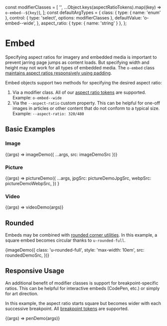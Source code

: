 const modifierClasses = [
  '',
  ...Object.keys(aspectRatioTokens).map((key) => `o-embed--${key}`),
];
const defaultArgTypes = {
  class: {
    type: { name: 'enum' },
    control: { type: 'select', options: modifierClasses },
    defaultValue: 'o-embed--wide',
  },
  aspect_ratio: { type: { name: 'string' } },
};

<Meta title="Objects/Embed" />

# Embed

Specifying aspect ratios for imagery and embedded media is important to prevent jarring page jumps as content loads. But specifying width and height may not work for all types of embedded media. The `o-embed` class [maintains aspect ratios responsively using padding](https://css-tricks.com/aspect-ratio-boxes/).

Embed objects support two methods for specifying the desired aspect ratio:

1. Via a modifier class. All of our [aspect ratio tokens](/?path=/docs/design-tokens-aspect-ratio--page) are supported. Example: `o-embed--wide`
1. Via the `--aspect-ratio` custom property. This can be helpful for one-off images in articles or other content that do not conform to a typical size. Example: `--aspect-ratio: 320/480`

## Basic Examples

### Image

<Canvas>
  <Story name="Image" argTypes={defaultArgTypes}>
    {(args) => imageDemo({ ...args, src: imageDemoSrc })}
  </Story>
</Canvas>

### Picture

<Canvas>
  <Story name="Picture" argTypes={defaultArgTypes}>
    {(args) =>
      pictureDemo({
        ...args,
        jpgSrc: pictureDemoJpgSrc,
        webpSrc: pictureDemoWebpSrc,
      })
    }
  </Story>
</Canvas>

### Video

<Canvas>
  <Story name="Video" argTypes={defaultArgTypes}>
    {(args) => videoDemo(args)}
  </Story>
</Canvas>

## Rounded

Embeds may be combined with [rounded corner utilities](/?path=/docs/utilities-rounded-corners--sizes). In this example, a square embed becomes circular thanks to `u-rounded-full`.

<Canvas>
  <Story name="Rounded">
    {imageDemo({
      class: 'u-rounded-full',
      style: 'max-width: 10em',
      src: roundedDemoSrc,
    })}
  </Story>
</Canvas>

## Responsive Usage

An additional benefit of modifier classes is support for breakpoint-specific ratios. This can be helpful for interactive embeds (CodePen, etc.) or simply for art direction.

In this example, the aspect ratio starts square but becomes wider with each successive breakpoint. All [breakpoint tokens](/?path=/docs/design-tokens-breakpoint--page) are supported.

<Canvas>
  <Story
    name="Responsive"
    argTypes={{
      class: {
        type: { name: 'string' },
        defaultValue: 'o-embed--full@s o-embed--wide@m o-embed--cinema@l',
      },
      aspect_ratio: defaultArgTypes.aspect_ratio,
    }}
  >
    {(args) => penDemo(args)}
  </Story>
</Canvas>

